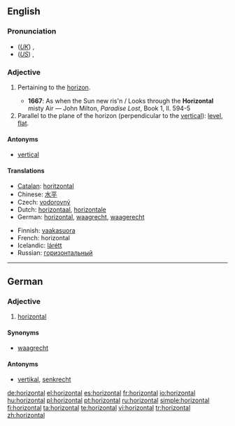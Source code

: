 ==English==

===Pronunciation===
*(''[[Received Pronunciation|UK]]'') {{IPA|/ˌhɒɹɪˈzɒntəl/}}, {{SAMPA|/%hQr@"zQnt@l/}}
*(''[[General American|US]]'') {{IPA|/ˌhɔːɹəˈzɑːntəl/}}, {{SAMPA|/%hO:r@"zA:nt@l/}}

===Adjective===
{{en-adj}}

# {{archaic}} Pertaining to the [[horizon]].
#*'''1667''': As when the Sun new ris'n / Looks through the '''Horizontal''' misty Air — John Milton, ''Paradise Lost'', Book 1, ll. 594-5
# Parallel to the plane of the horizon (perpendicular to the [[vertical]]): [[level]], [[flat]].

====Antonyms====
*[[vertical]]

====Translations====
{{trans-top|parallel to the plane of the horizon}}
*[[Catalan]]: [[horitzontal]]
*Chinese: [[水平]]
*Czech: [[vodorovný]] {{m}}
*Dutch: [[horizontaal]], [[horizontale]]
*German: [[horizontal#German|horizontal]], [[waagrecht]], [[waagerecht]]
{{trans-mid}}
*Finnish: [[vaakasuora]]
*French: horizontal
*Icelandic: [[lárétt]]
*Russian: [[горизонтальный]]
{{trans-bottom}}

----

==German==

===Adjective===
{{de-adj|-}}

# [[horizontal#English|horizontal]]

====Synonyms====
*[[waagrecht]]

====Antonyms====
*[[vertikal#German|vertikal]], [[senkrecht]]

[[de:horizontal]]
[[el:horizontal]]
[[es:horizontal]]
[[fr:horizontal]]
[[io:horizontal]]
[[hu:horizontal]]
[[pl:horizontal]]
[[pt:horizontal]]
[[ru:horizontal]]
[[simple:horizontal]]
[[fi:horizontal]]
[[ta:horizontal]]
[[te:horizontal]]
[[vi:horizontal]]
[[tr:horizontal]]
[[zh:horizontal]]